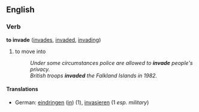 ==English==

===Verb===
'''to invade'''  ([[invades]], [[invaded]], [[invading]])
# to move into
#:''Under some circumstances police are allowed to '''invade''' people's privacy.''
#:''British troops '''invaded''' the Falkland Islands in 1982.''

====Translations====
*German: [[eindringen]] ([[in#German|in]]) (1), [[invasieren]] (1 ''esp. military'')